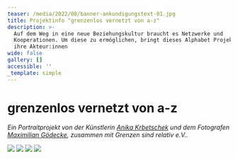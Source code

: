 ```yaml
---
teaser: /media/2022/08/banner-ankundigungstext-01.jpg
title: Projektinfo "grenzenlos vernetzt von a-z"
description: >-
  Auf dem Weg in eine neue Beziehungskultur braucht es Netzwerke und
  Kooperationen. Um diese zu ermöglichen, bringt dieses Alphabet Projekte und
  ihre Akteur:innen
wide: false
gallery: []
accessible: ''
_template: simple
---
```


# grenzenlos vernetzt von a-z

_Ein Portraitprojekt von der Künstlerin_ [_Anika Krbetschek_](www.anikakrb.com) _und dem Fotografen_ [_Maximilian Gödecke_](www.max-goedecke.de)_, zusammen mit Grenzen sind relativ e.V.._

![](/media/2022/08/banner-ankundigungstext-01.jpg)
![](/media/2022/08/banner-ankundigungstext-02.jpg)
![](/media/2022/08/banner-ankundigungstext-03.jpg)
![](/media/2022/08/banner-ankundigungstext-04.jpg)
